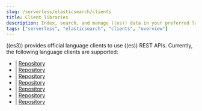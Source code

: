```yaml
---
slug: /serverless/elasticsearch/clients
title: Client libraries
description: Index, search, and manage ((es)) data in your preferred language.
tags: ["serverless", "elasticsearch", "clients", "overview"]
---
```


<DocBadge template="technical preview" />
((es3)) provides official language clients to use ((es)) REST APIs.
Currently, the following language clients are supported:

- <DocLink slug="/serverless/elasticsearch/go-client-getting-started" text="Go" /> | [Repository](https://github.com/elastic/elasticsearch-serverless-go)
- <DocLink slug="/serverless/elasticsearch/java-client-getting-started" text="Java" /> | [Repository](https://github.com/elastic/elasticsearch-java/tree/main/java-client-serverless)
- <DocLink slug="/serverless/elasticsearch/dot-net-client-getting-started" text=".NET" /> | [Repository](https://github.com/elastic/elasticsearch-net)
- <DocLink slug="/serverless/elasticsearch/nodejs-client-getting-started" text="Node.JS" /> | [Repository](https://github.com/elastic/elasticsearch-serverless-js)
- <DocLink slug="/serverless/elasticsearch/php-client-getting-started" text="PHP" /> | [Repository](https://github.com/elastic/elasticsearch-serverless-php)
- <DocLink slug="/serverless/elasticsearch/python-client-getting-started" text="Python" /> | [Repository](https://github.com/elastic/elasticsearch-serverless-python)
- <DocLink slug="/serverless/elasticsearch/ruby-client-getting-started" text="Ruby" /> | [Repository](https://github.com/elastic/elasticsearch-serverless-ruby)
